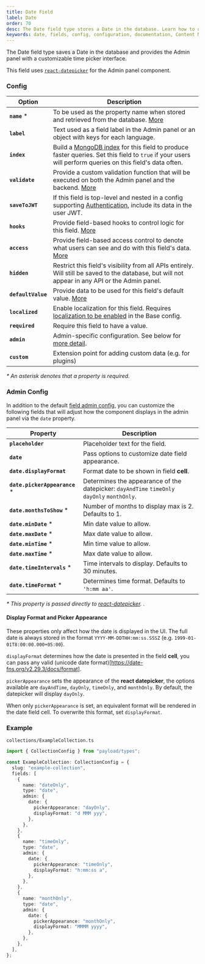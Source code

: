 ```yaml
---
title: Date Field
label: Date
order: 70
desc: The Date field type stores a Date in the database. Learn how to use and customize the Date field, see examples and options.
keywords: date, fields, config, configuration, documentation, Content Management System, cms, headless, javascript, node, react, express
---
```


<Banner>
  The Date field type saves a Date in the database and provides the Admin panel
  with a customizable time picker interface.
</Banner>

This field uses [`react-datepicker`](https://www.npmjs.com/package/react-datepicker) for the Admin panel component.

### Config

| Option             | Description                                                                                                                                                                                         |
| ------------------ | --------------------------------------------------------------------------------------------------------------------------------------------------------------------------------------------------- |
| **`name`** \*      | To be used as the property name when stored and retrieved from the database. [More](/docs/fields/overview#field-names)                                                                              |
| **`label`**        | Text used as a field label in the Admin panel or an object with keys for each language.                                                                                                             |
| **`index`**        | Build a [MongoDB index](https://docs.mongodb.com/manual/indexes/) for this field to produce faster queries. Set this field to `true` if your users will perform queries on this field's data often. |
| **`validate`**     | Provide a custom validation function that will be executed on both the Admin panel and the backend. [More](/docs/fields/overview#validation)                                                        |
| **`saveToJWT`**    | If this field is top-level and nested in a config supporting [Authentication](/docs/authentication/config), include its data in the user JWT.                                                       |
| **`hooks`**        | Provide field-based hooks to control logic for this field. [More](/docs/fields/overview#field-level-hooks)                                                                                          |
| **`access`**       | Provide field-based access control to denote what users can see and do with this field's data. [More](/docs/fields/overview#field-level-access-control)                                             |
| **`hidden`**       | Restrict this field's visibility from all APIs entirely. Will still be saved to the database, but will not appear in any API or the Admin panel.                                                    |
| **`defaultValue`** | Provide data to be used for this field's default value. [More](/docs/fields/overview#default-values)                                                                                                |
| **`localized`**    | Enable localization for this field. Requires [localization to be enabled](/docs/configuration/localization) in the Base config.                                                                     |
| **`required`**     | Require this field to have a value.                                                                                                                                                                 |
| **`admin`**        | Admin-specific configuration. See below for [more detail](#admin-config).                                                                                                                           |
| **`custom`**       | Extension point for adding custom data (e.g. for plugins)                                                                                                                                           |

_\* An asterisk denotes that a property is required._

### Admin Config

In addition to the default [field admin config](/docs/fields/overview#admin-config), you can customize the following fields that will adjust how the component displays in the admin panel via the `date` property.

| Property                       | Description                                                                                 |
| ------------------------------ | ------------------------------------------------------------------------------------------- |
| **`placeholder`**              | Placeholder text for the field.                                                             |
| **`date`**                     | Pass options to customize date field appearance.                                            |
| **`date.displayFormat`**       | Format date to be shown in field **cell**.                                                  |
| **`date.pickerAppearance`** \* | Determines the appearance of the datepicker: `dayAndTime` `timeOnly` `dayOnly` `monthOnly`. |
| **`date.monthsToShow`** \*     | Number of months to display max is 2. Defaults to 1.                                        |
| **`date.minDate`** \*          | Min date value to allow.                                                                    |
| **`date.maxDate`** \*          | Max date value to allow.                                                                    |
| **`date.minTime`** \*          | Min time value to allow.                                                                    |
| **`date.maxTime`** \*          | Max date value to allow.                                                                    |
| **`date.timeIntervals`** \*    | Time intervals to display. Defaults to 30 minutes.                                          |
| **`date.timeFormat`** \*       | Determines time format. Defaults to `'h:mm aa'`.                                            |

_\* This property is passed directly to [react-datepicker](https://github.com/Hacker0x01/react-datepicker/blob/master/docs/datepicker.md). ._

#### Display Format and Picker Appearance

These properties only affect how the date is displayed in the UI. The full date is always stored in the format `YYYY-MM-DDTHH:mm:ss.SSSZ` (e.g. `1999-01-01T8:00:00.000+05:00`).

`displayFormat` determines how the date is presented in the field **cell**, you can pass any valid (unicode date format)[https://date-fns.org/v2.29.3/docs/format].

`pickerAppearance` sets the appearance of the **react datepicker**, the options available are `dayAndTime`, `dayOnly`, `timeOnly`, and `monthOnly`. By default, the datepicker will display `dayOnly`.

When only `pickerAppearance` is set, an equivalent format will be rendered in the date field cell. To overwrite this format, set `displayFormat`.

### Example

`collections/ExampleCollection.ts`

```ts
import { CollectionConfig } from "payload/types";

const ExampleCollection: CollectionConfig = {
  slug: "example-collection",
  fields: [
    {
      name: "dateOnly",
      type: "date",
      admin: {
        date: {
          pickerAppearance: "dayOnly",
          displayFormat: "d MMM yyy",
        },
      },
    },
    {
      name: "timeOnly",
      type: "date",
      admin: {
        date: {
          pickerAppearance: "timeOnly",
          displayFormat: "h:mm:ss a",
        },
      },
    },
    {
      name: "monthOnly",
      type: "date",
      admin: {
        date: {
          pickerAppearance: "monthOnly",
          displayFormat: "MMMM yyyy",
        },
      },
    },
  ],
};
```
